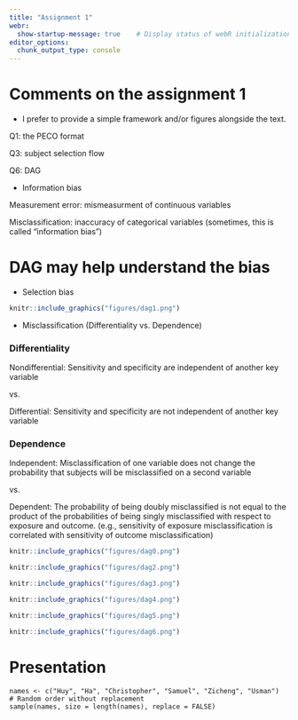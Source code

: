 ```yaml
---
title: "Assignment 1"
webr:  
  show-startup-message: true    # Display status of webR initialization
editor_options: 
  chunk_output_type: console
---
```


# Comments on the assignment 1

* I prefer to provide a simple framework and/or figures alongside the text.

Q1: the PECO format

Q3: subject selection flow

Q6: DAG

* Information bias

Measurement error: mismeasurment of continuous variables

Misclassification: inaccuracy of categorical variables (sometimes, this is called "information bias")

# DAG may help understand the bias

* Selection bias

```r
knitr::include_graphics("figures/dag1.png")
```

* Misclassification (Differentiality vs. Dependence)

### Differentiality

Nondifferential: Sensitivity and specificity are independent of another key variable

vs. 

Differential: Sensitivity and specificity are not independent of another key variable

### Dependence

Independent: Misclassification of one variable does not change the probability that subjects will be misclassified on a second variable

vs. 

Dependent: The probability of being doubly misclassified is not equal to the product of the probabilities of being singly misclassified with respect to exposure and outcome. (e.g., sensitivity of exposure misclassification is correlated with sensitivity of outcome misclassification)


```r
knitr::include_graphics("figures/dag0.png")
```

```r
knitr::include_graphics("figures/dag2.png")
```

```r
knitr::include_graphics("figures/dag3.png")
```

```r
knitr::include_graphics("figures/dag4.png")
```

```r
knitr::include_graphics("figures/dag5.png")
```

```r
knitr::include_graphics("figures/dag6.png")
```

# Presentation

```webr
names <- c("Huy", "Ha", "Christopher", "Samuel", "Zicheng", "Usman")
# Random order without replacement
sample(names, size = length(names), replace = FALSE)
```

